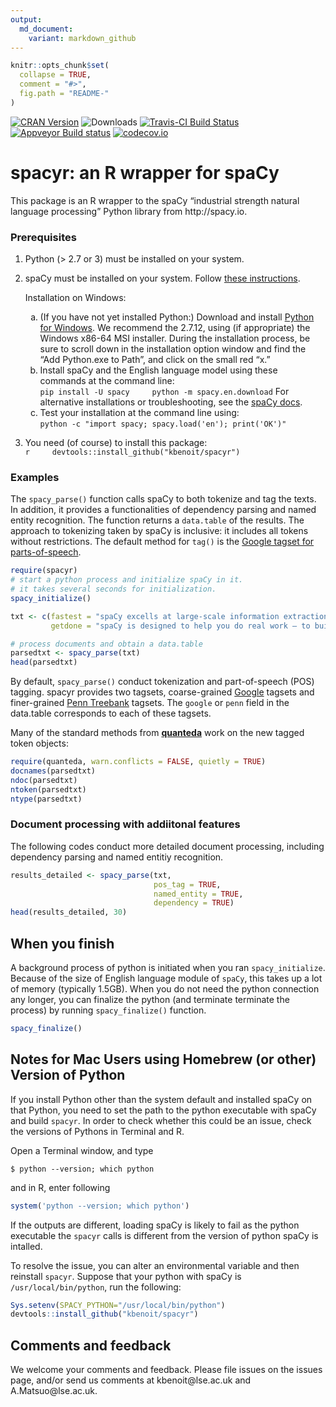 ```yaml
---
output:
  md_document:
    variant: markdown_github
---
```


```r
knitr::opts_chunk$set(
  collapse = TRUE,
  comment = "#>",
  fig.path = "README-"
)
```

[![CRAN Version](http://www.r-pkg.org/badges/version/spacyr)](http://cran.r-project.org/package=spacyr) ![Downloads](http://cranlogs.r-pkg.org/badges/spacyr) [![Travis-CI Build Status](https://travis-ci.org/kbenoit/spacyr.svg?branch=master)](https://travis-ci.org/kbenoit/spacyr) [![Appveyor Build status](https://ci.appveyor.com/api/projects/status/jqt2atp1wqtxy5xd/branch/master?svg=true)](https://ci.appveyor.com/project/kbenoit/spacyr/branch/master) [![codecov.io](https://codecov.io/github/kbenoit/spacyr/spacyr.svg?branch=master)](https://codecov.io/github/kbenoit/spacyr/coverage.svg?branch=master)


# spacyr: an R wrapper for spaCy

This package is an R wrapper to the spaCy "industrial strength natural language processing" Python library from http://spacy.io.

### Prerequisites

1.  Python (> 2.7 or 3) must be installed on your system.  

2.  spaCy must be installed on your system.  Follow [these instructions](http://spacy.io/docs/).

    Installation on Windows:  
    a)  (If you have not yet installed Python:)  Download and install [Python for Windows](https://www.python.org/downloads/windows/).  We recommend the 2.7.12, using (if appropriate) the Windows x86-64 MSI installer.  During the installation process, be sure to scroll down in the installation option window and find the "Add Python.exe to Path", and click on the small red "x."  
    b)  Install spaCy and the English language model using these commands at the command line:  
        ```
        pip install -U spacy
        python -m spacy.en.download
        ```
        For alternative installations or troubleshooting, see the [spaCy docs](https://spacy.io/docs/).  
    c)  Test your installation at the command line using:  
        ```
        python -c "import spacy; spacy.load('en'); print('OK')"
        ```

3.  You need (of course) to install this package:  
    ```r
    devtools::install_github("kbenoit/spacyr")
    ```


### Examples

The `spacy_parse()` function calls spaCy to both tokenize and tag the texts. In addition, it provides a functionalities of dependency parsing and named entity recognition. The function returns a `data.table` of the results. The approach to tokenizing taken by spaCy is inclusive: it includes all tokens without restrictions.  The default method for `tag()` is the [Google tagset for parts-of-speech](https://github.com/slavpetrov/universal-pos-tags).

```r
require(spacyr)
# start a python process and initialize spaCy in it.
# it takes several seconds for initialization.
spacy_initialize()

txt <- c(fastest = "spaCy excells at large-scale information extraction tasks. It is written from the ground up in carefully memory-managed Cython. Independent research has confirmed that spaCy is the fastest in the world. If your application needs to process entire web dumps, spaCy is the library you want to be using.",
         getdone = "spaCy is designed to help you do real work — to build real products, or gather real insights. The library respects your time, and tries to avoid wasting it. It is easy to install, and its API is simple and productive. I like to think of spaCy as the Ruby on Rails of Natural Language Processing.")

# process documents and obtain a data.table
parsedtxt <- spacy_parse(txt)
head(parsedtxt)
```

By default, `spacy_parse()` conduct tokenization and part-of-speech (POS) tagging. spacyr provides two tagsets, coarse-grained [Google](https://github.com/slavpetrov/universal-pos-tags) tagsets and finer-grained [Penn Treebank](https://www.ling.upenn.edu/courses/Fall_2003/ling001/penn_treebank_pos.html) tagsets. The `google` or `penn` field in the data.table corresponds to each of these tagsets.


Many of the standard methods from [**quanteda**](http://githiub.com/kbenoit/quanteda) work on the new tagged token objects:
```r
require(quanteda, warn.conflicts = FALSE, quietly = TRUE)
docnames(parsedtxt)
ndoc(parsedtxt)
ntoken(parsedtxt)
ntype(parsedtxt)
```

### Document processing with addiitonal features

The following codes conduct more detailed document processing, including dependency parsing and named entitiy recognition.

```r
results_detailed <- spacy_parse(txt,
                                pos_tag = TRUE,
                                named_entity = TRUE,
                                dependency = TRUE)
head(results_detailed, 30)
```

## When you finish

A background process of python is initiated when you ran `spacy_initialize`. Because of the size of English language module of `spaCy`, this takes up a lot of memory (typically 1.5GB). When you do not need the python connection any longer, you can finalize the python (and terminate terminate the process) by running `spacy_finalize()` function.

```r
spacy_finalize()
```


## Notes for Mac Users using Homebrew (or other) Version of Python

If you install Python other than the system default and installed spaCy on that Python, you need to set the path to the python executable with spaCy and build `spacyr`. In order to check whether this could be an issue, check the versions of Pythons in Terminal and R.

Open a Terminal window, and type
```
$ python --version; which python
```
and in R, enter following
```r
system('python --version; which python')
```
If the outputs are different, loading spaCy is likely to fail as the python executable the `spacyr` calls is different from the version of python spaCy is intalled.

To resolve the issue, you can alter an environmental variable and then reinstall `spacyr`. Suppose that your python with spaCy is  `/usr/local/bin/python`, run the following:
```r
Sys.setenv(SPACY_PYTHON="/usr/local/bin/python")
devtools::install_github("kbenoit/spacyr")
```

## Comments and feedback

We welcome your comments and feedback.  Please file issues on the issues page, and/or send us comments at kbenoit@lse.ac.uk and A.Matsuo@lse.ac.uk.
